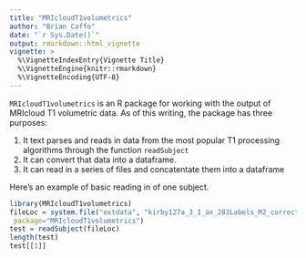 ```yaml
---
title: "MRIcloudT1volumetrics"
author: "Brian Caffo"
date: "`r Sys.Date()`"
output: rmarkdown::html_vignette
vignette: >
  %\VignetteIndexEntry{Vignette Title}
  %\VignetteEngine{knitr::rmarkdown}
  %\VignetteEncoding{UTF-8}
---
```


`MRIcloudT1volumetrics` is an R package for working with the
output of MRIcloud T1 volumetric data. As of this writing, the
package has three purposes:

1. It text parses and reads in data from the most popular T1 processing
algorithms through the function `readSubject`
2. It can convert that data into a dataframe.
3. It can read in a series of files and concatentate them into a dataframe


Here's an example of basic reading in of one subject. 
```r
library(MRIcloudT1volumetrics)
fileLoc = system.file("extdata", "kirby127a_3_1_ax_283Labels_M2_corrected_stats.txt",
 package="MRIcloudT1volumetrics")
test = readSubject(fileLoc)
length(test)
test[[1]]
```
